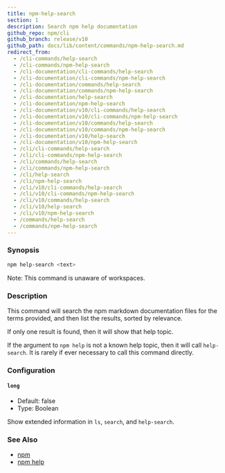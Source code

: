 ```yaml
---
title: npm-help-search
section: 1
description: Search npm help documentation
github_repo: npm/cli
github_branch: release/v10
github_path: docs/lib/content/commands/npm-help-search.md
redirect_from:
  - /cli-commands/help-search
  - /cli-commands/npm-help-search
  - /cli-documentation/cli-commands/help-search
  - /cli-documentation/cli-commands/npm-help-search
  - /cli-documentation/commands/help-search
  - /cli-documentation/commands/npm-help-search
  - /cli-documentation/help-search
  - /cli-documentation/npm-help-search
  - /cli-documentation/v10/cli-commands/help-search
  - /cli-documentation/v10/cli-commands/npm-help-search
  - /cli-documentation/v10/commands/help-search
  - /cli-documentation/v10/commands/npm-help-search
  - /cli-documentation/v10/help-search
  - /cli-documentation/v10/npm-help-search
  - /cli/cli-commands/help-search
  - /cli/cli-commands/npm-help-search
  - /cli/commands/help-search
  - /cli/commands/npm-help-search
  - /cli/help-search
  - /cli/npm-help-search
  - /cli/v10/cli-commands/help-search
  - /cli/v10/cli-commands/npm-help-search
  - /cli/v10/commands/help-search
  - /cli/v10/help-search
  - /cli/v10/npm-help-search
  - /commands/help-search
  - /commands/npm-help-search
---
```


### Synopsis

```bash
npm help-search <text>
```

Note: This command is unaware of workspaces.

### Description

This command will search the npm markdown documentation files for the terms provided, and then list the results, sorted by relevance.

If only one result is found, then it will show that help topic.

If the argument to `npm help` is not a known help topic, then it will call `help-search`. It is rarely if ever necessary to call this command directly.

### Configuration

#### `long`

- Default: false
- Type: Boolean

Show extended information in `ls`, `search`, and `help-search`.

### See Also

- [npm](/cli/v10/commands/npm)
- [npm help](/cli/v10/commands/npm-help)
